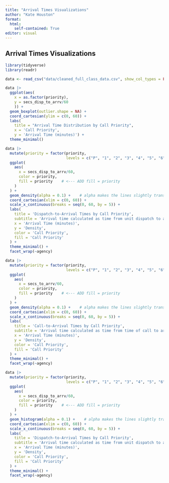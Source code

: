```yaml
---
title: "Arrival Times Visualizations"
author: "Kate Houston"
format: 
  html:
    self-contained: True
editor: visual
---
```


## Arrival Times Visualizations

```r
library(tidyverse)
library(readr)
```

```r
data <- read_csv("data/cleaned_full_class_data.csv", show_col_types = FALSE)
```

```r
data |> 
  ggplot(aes(
    x = as.factor(priority), 
    y = secs_disp_to_arrv/60
    )) + 
  geom_boxplot(outlier.shape = NA) + 
  coord_cartesian(ylim = c(0, 60)) +
  labs(
    title = "Arrival Time Distribution by Call Priority", 
    x = 'Call Priority', 
    y = 'Arrival Time (minutes)') +
  theme_minimal()
```

```r
data |> 
  mutate(priority = factor(priority, 
                           levels = c("P", "1", "2", "3", "4", "5", "6", "7", "8", "9"))) |> 
  ggplot(
    aes(
      x = secs_disp_to_arrv/60,
      color = priority,
      fill = priority    # <--- ADD fill = priority
    )
  ) + 
  geom_density(alpha = 0.1) +    # alpha makes the lines slightly transparent if you want
  coord_cartesian(xlim = c(0, 60)) +
  scale_x_continuous(breaks = seq(0, 60, by = 5)) +
  labs(
    title = 'Dispatch-to-Arrival Times by Call Priority',
    subtitle = 'Arrival time calculated as time from unit dispatch to arrival.',
    x = 'Arrival Time (minutes)',
    y = 'Density',
    color = 'Call Priority',
    fill = 'Call Priority'
  ) +
  theme_minimal() +
  facet_wrap(~agency)
```

```r
data |> 
  mutate(priority = factor(priority, 
                           levels = c("P", "1", "2", "3", "4", "5", "6", "7", "8", "9"))) |> 
  ggplot(
    aes(
      x = secs_to_arrv/60,
      color = priority,
      fill = priority    # <--- ADD fill = priority
    )
  ) + 
  geom_density(alpha = 0.1) +    # alpha makes the lines slightly transparent if you want
  coord_cartesian(xlim = c(0, 60)) +
  scale_x_continuous(breaks = seq(0, 60, by = 5)) +
  labs(
    title = 'Call-to-Arrival Times by Call Priority',
    subtitle = 'Arrival time calculated as time from time of call to arrival.',
    x = 'Arrival Time (minutes)',
    y = 'Density',
    color = 'Call Priority',
    fill = 'Call Priority'
  ) +
  theme_minimal() +
  facet_wrap(~agency)
```

```r
data |> 
  mutate(priority = factor(priority, 
                           levels = c("P", "1", "2", "3", "4", "5", "6", "7", "8", "9"))) |> 
  ggplot(
    aes(
      x = secs_disp_to_arrv/60,
      color = priority,
      fill = priority    # <--- ADD fill = priority
    )
  ) + 
  geom_histogram(alpha = 0.1) +    # alpha makes the lines slightly transparent if you want
  coord_cartesian(xlim = c(0, 60)) +
  scale_x_continuous(breaks = seq(0, 60, by = 5)) +
  labs(
    title = 'Dispatch-to-Arrival Times by Call Priority',
    subtitle = 'Arrival time calculated as time from unit dispatch to arrival.',
    x = 'Arrival Time (minutes)',
    y = 'Density',
    color = 'Call Priority',
    fill = 'Call Priority'
  ) +
  theme_minimal() +
  facet_wrap(~agency)
```
